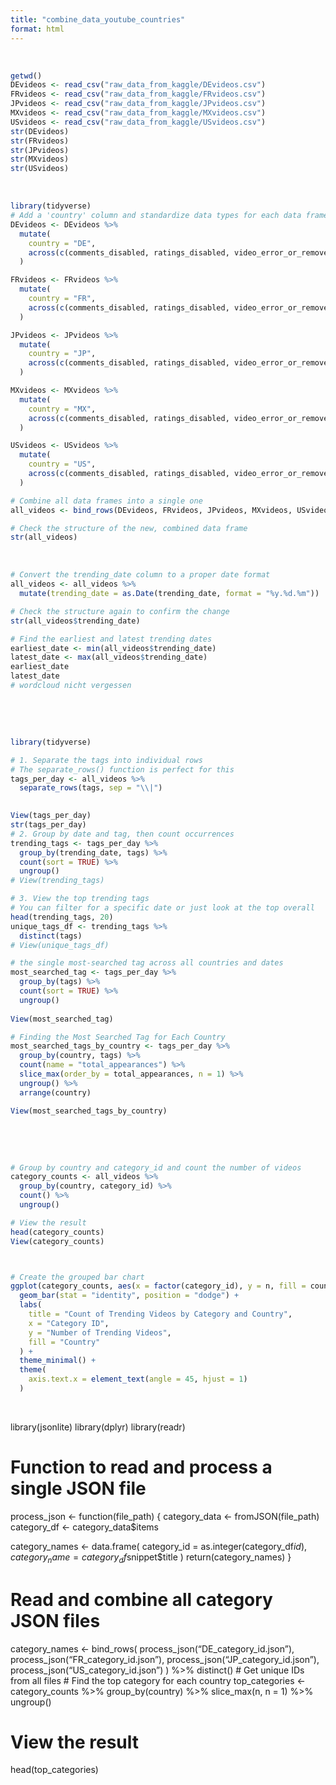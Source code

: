 ```yaml
---
title: "combine_data_youtube_countries"
format: html
---
```


<br>

```r
getwd()
DEvideos <- read_csv("raw_data_from_kaggle/DEvideos.csv")
FRvideos <- read_csv("raw_data_from_kaggle/FRvideos.csv")
JPvideos <- read_csv("raw_data_from_kaggle/JPvideos.csv")
MXvideos <- read_csv("raw_data_from_kaggle/MXvideos.csv")
USvideos <- read_csv("raw_data_from_kaggle/USvideos.csv")
str(DEvideos)
str(FRvideos)
str(JPvideos)
str(MXvideos)
str(USvideos)
```

<br>
```r
library(tidyverse)
# Add a 'country' column and standardize data types for each data frame
DEvideos <- DEvideos %>%
  mutate(
    country = "DE",
    across(c(comments_disabled, ratings_disabled, video_error_or_removed), as.character)
  )

FRvideos <- FRvideos %>%
  mutate(
    country = "FR",
    across(c(comments_disabled, ratings_disabled, video_error_or_removed), as.character)
  )

JPvideos <- JPvideos %>%
  mutate(
    country = "JP",
    across(c(comments_disabled, ratings_disabled, video_error_or_removed), as.character)
  )

MXvideos <- MXvideos %>%
  mutate(
    country = "MX",
    across(c(comments_disabled, ratings_disabled, video_error_or_removed), as.character)
  )

USvideos <- USvideos %>%
  mutate(
    country = "US",
    across(c(comments_disabled, ratings_disabled, video_error_or_removed), as.character)
  )

# Combine all data frames into a single one
all_videos <- bind_rows(DEvideos, FRvideos, JPvideos, MXvideos, USvideos)

# Check the structure of the new, combined data frame
str(all_videos)
```
<br>

```r
# Convert the trending_date column to a proper date format
all_videos <- all_videos %>%
  mutate(trending_date = as.Date(trending_date, format = "%y.%d.%m"))

# Check the structure again to confirm the change
str(all_videos$trending_date)

# Find the earliest and latest trending dates
earliest_date <- min(all_videos$trending_date)
latest_date <- max(all_videos$trending_date)
earliest_date
latest_date
# wordcloud nicht vergessen
```
<br>

<br>

```r
library(tidyverse)

# 1. Separate the tags into individual rows
# The separate_rows() function is perfect for this
tags_per_day <- all_videos %>%
  separate_rows(tags, sep = "\\|")
  

View(tags_per_day)
str(tags_per_day)
# 2. Group by date and tag, then count occurrences
trending_tags <- tags_per_day %>%
  group_by(trending_date, tags) %>%
  count(sort = TRUE) %>%
  ungroup()
# View(trending_tags)

# 3. View the top trending tags
# You can filter for a specific date or just look at the top overall
head(trending_tags, 20)
unique_tags_df <- trending_tags %>%
  distinct(tags)
# View(unique_tags_df)

# the single most-searched tag across all countries and dates
most_searched_tag <- tags_per_day %>%
  group_by(tags) %>%
  count(sort = TRUE) %>%
  ungroup()
  
View(most_searched_tag)

# Finding the Most Searched Tag for Each Country
most_searched_tags_by_country <- tags_per_day %>%
  group_by(country, tags) %>%
  count(name = "total_appearances") %>%
  slice_max(order_by = total_appearances, n = 1) %>%
  ungroup() %>%
  arrange(country)

View(most_searched_tags_by_country)
```
<br>

<br>

```r
# Group by country and category_id and count the number of videos
category_counts <- all_videos %>%
  group_by(country, category_id) %>%
  count() %>%
  ungroup()

# View the result
head(category_counts)
View(category_counts)



# Create the grouped bar chart
ggplot(category_counts, aes(x = factor(category_id), y = n, fill = country)) +
  geom_bar(stat = "identity", position = "dodge") +
  labs(
    title = "Count of Trending Videos by Category and Country",
    x = "Category ID",
    y = "Number of Trending Videos",
    fill = "Country"
  ) +
  theme_minimal() +
  theme(
    axis.text.x = element_text(angle = 45, hjust = 1)
  )
```
<br>

library(jsonlite)
library(dplyr)
library(readr)

# Function to read and process a single JSON file
process_json <- function(file_path) {
  category_data <- fromJSON(file_path)
  category_df <- category_data$items

  category_names <- data.frame(
    category_id = as.integer(category_df$id),
    category_name = category_df$snippet$title
  )
  return(category_names)
}

# Read and combine all category JSON files
category_names <- bind_rows(
  process_json("DE_category_id.json"),
  process_json("FR_category_id.json"),
  process_json("JP_category_id.json"),
  process_json("US_category_id.json")
) %>%
  distinct() # Get unique IDs from all files
# Find the top category for each country
top_categories <- category_counts %>%
  group_by(country) %>%
  slice_max(n, n = 1) %>%
  ungroup()

# View the result
head(top_categories)